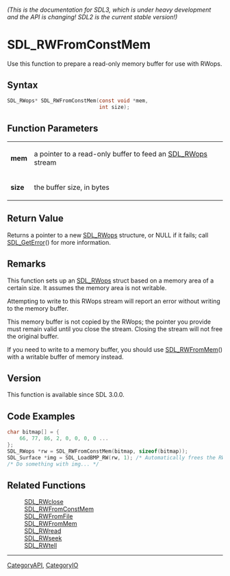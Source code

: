 ====== (This is the documentation for SDL3, which is under heavy development and the API is changing! SDL2 is the current stable version!) ======
= SDL_RWFromConstMem =

Use this function to prepare a read-only memory buffer for use with RWops.

== Syntax ==

<syntaxhighlight lang='c'>
SDL_RWops* SDL_RWFromConstMem(const void *mem,
                              int size);
</syntaxhighlight>

== Function Parameters ==

{|
|'''mem'''
|a pointer to a read-only buffer to feed an [[SDL_RWops]] stream
|-
|'''size'''
|the buffer size, in bytes
|}

== Return Value ==

Returns a pointer to a new [[SDL_RWops]] structure, or NULL if it fails;
call [[SDL_GetError]]() for more information.

== Remarks ==

This function sets up an [[SDL_RWops]] struct based on a memory area of a
certain size. It assumes the memory area is not writable.

Attempting to write to this RWops stream will report an error without
writing to the memory buffer.

This memory buffer is not copied by the RWops; the pointer you provide must
remain valid until you close the stream. Closing the stream will not free
the original buffer.

If you need to write to a memory buffer, you should use [[SDL_RWFromMem]]()
with a writable buffer of memory instead.

== Version ==

This function is available since SDL 3.0.0.

== Code Examples ==

<syntaxhighlight lang='c++'>
char bitmap[] = {
    66, 77, 86, 2, 0, 0, 0, 0 ...
};
SDL_RWops *rw = SDL_RWFromConstMem(bitmap, sizeof(bitmap));
SDL_Surface *img = SDL_LoadBMP_RW(rw, 1); /* Automatically frees the RWops struct for us */
/* Do something with img... */
</syntaxhighlight>

== Related Functions ==

:[[SDL_RWclose]]
:[[SDL_RWFromConstMem]]
:[[SDL_RWFromFile]]
:[[SDL_RWFromMem]]
:[[SDL_RWread]]
:[[SDL_RWseek]]
:[[SDL_RWtell]]

----
[[CategoryAPI]], [[CategoryIO]]


